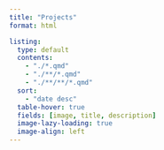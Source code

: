 ```yaml
---
title: "Projects"
format: html

listing:
  type: default
  contents:
    - "./*.qmd"
    - "./**/*.qmd"
    - "./**/**/*.qmd"
  sort:
    - "date desc"
  table-hover: true
  fields: [image, title, description]
  image-lazy-loading: true
  image-align: left
---
```

